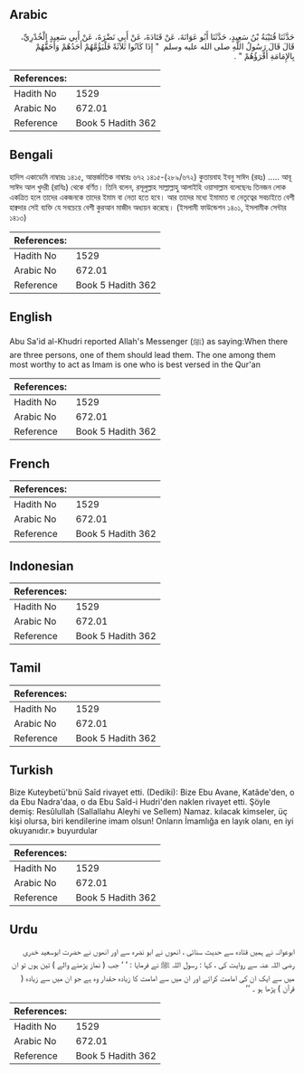 ## Arabic


<div dir="rtl" lang="ar" style={{fontSize:'larger',backgroundColor:'#f8f9fa',padding:20}}>
حَدَّثَنَا قُتَيْبَةُ بْنُ سَعِيدٍ، حَدَّثَنَا أَبُو عَوَانَةَ، عَنْ قَتَادَةَ، عَنْ أَبِي نَضْرَةَ، عَنْ أَبِي سَعِيدٍ الْخُدْرِيِّ، قَالَ قَالَ رَسُولُ اللَّهِ صلى الله عليه وسلم ‏ "‏ إِذَا كَانُوا ثَلاَثَةً فَلْيَؤُمَّهُمْ أَحَدُهُمْ وَأَحَقُّهُمْ بِالإِمَامَةِ أَقْرَؤُهُمْ ‏"‏ ‏.‏
</div>
<div style={{backgroundColor:'#f8f9fa',padding:20, marginBottom: 10}}><table> <thead> <tr> <th>References:</th> <th></th> </tr> </thead> <tbody><tr><td>Hadith No</td><td>1529</td></tr><tr><td>Arabic No</td><td>672.01</td></tr><tr><td>Reference</td><td>Book 5 Hadith 362</td></tr></tbody></table></div>

## Bengali


<div dir="ltr" lang="bn" style={{fontSize:'larger',backgroundColor:'#f8f9fa',padding:20}}>
হাদিস একাডেমি নাম্বারঃ ১৪১৫, আন্তর্জাতিক নাম্বারঃ ৬৭২ ১৪১৫-(২৮৯/৬৭২) কুতায়বাহ ইবনু সাঈদ (রহঃ) ..... আবূ সাঈদ আল খুদরী (রাযিঃ) থেকে বর্ণিত। তিনি বলেন, রসূলুল্লাহ সাল্লাল্লাহু আলাইহি ওয়াসাল্লাম বলেছেনঃ তিনজন লোক একত্রিত হলে তাদের একজনকে তাদের ইমাম বা নেতা হতে হবে। আর তাদের মধ্যে ইমামাত বা নেতৃত্বের সবচাইতে বেশী হাক্বদার সেই ব্যক্তি যে সবচেয়ে বেশী কুরআন মাজীদ অধ্যয়ন করেছে। (ইসলামী ফাউন্ডেশন ১৪০১, ইসলামীক সেন্টার ১৪১৩)
</div>
<div style={{backgroundColor:'#f8f9fa',padding:20, marginBottom: 10}}><table> <thead> <tr> <th>References:</th> <th></th> </tr> </thead> <tbody><tr><td>Hadith No</td><td>1529</td></tr><tr><td>Arabic No</td><td>672.01</td></tr><tr><td>Reference</td><td>Book 5 Hadith 362</td></tr></tbody></table></div>

## English


<div dir="ltr" lang="en" style={{fontSize:'larger',backgroundColor:'#f8f9fa',padding:20}}>
Abu Sa'id al-Khudri reported Allah's Messenger (ﷺ) as saying:When there are three persons, one of them should lead them. The one among them most worthy to act as Imam is one who is best versed in the Qur'an
</div>
<div style={{backgroundColor:'#f8f9fa',padding:20, marginBottom: 10}}><table> <thead> <tr> <th>References:</th> <th></th> </tr> </thead> <tbody><tr><td>Hadith No</td><td>1529</td></tr><tr><td>Arabic No</td><td>672.01</td></tr><tr><td>Reference</td><td>Book 5 Hadith 362</td></tr></tbody></table></div>

## French


<div dir="ltr" lang="fr" style={{fontSize:'larger',backgroundColor:'#f8f9fa',padding:20}}>

</div>
<div style={{backgroundColor:'#f8f9fa',padding:20, marginBottom: 10}}><table> <thead> <tr> <th>References:</th> <th></th> </tr> </thead> <tbody><tr><td>Hadith No</td><td>1529</td></tr><tr><td>Arabic No</td><td>672.01</td></tr><tr><td>Reference</td><td>Book 5 Hadith 362</td></tr></tbody></table></div>

## Indonesian


<div dir="ltr" lang="id" style={{fontSize:'larger',backgroundColor:'#f8f9fa',padding:20}}>

</div>
<div style={{backgroundColor:'#f8f9fa',padding:20, marginBottom: 10}}><table> <thead> <tr> <th>References:</th> <th></th> </tr> </thead> <tbody><tr><td>Hadith No</td><td>1529</td></tr><tr><td>Arabic No</td><td>672.01</td></tr><tr><td>Reference</td><td>Book 5 Hadith 362</td></tr></tbody></table></div>

## Tamil


<div dir="ltr" lang="ta" style={{fontSize:'larger',backgroundColor:'#f8f9fa',padding:20}}>

</div>
<div style={{backgroundColor:'#f8f9fa',padding:20, marginBottom: 10}}><table> <thead> <tr> <th>References:</th> <th></th> </tr> </thead> <tbody><tr><td>Hadith No</td><td>1529</td></tr><tr><td>Arabic No</td><td>672.01</td></tr><tr><td>Reference</td><td>Book 5 Hadith 362</td></tr></tbody></table></div>

## Turkish


<div dir="ltr" lang="tr" style={{fontSize:'larger',backgroundColor:'#f8f9fa',padding:20}}>
Bize Kuteybetü'bnü Saîd rivayet etti. (Dediki): Bize Ebu Avane, Katâde'den, o da Ebu Nadra'daa, o da Ebu Saîd-i Hudri'den naklen rivayet etti. Şöyle demiş: Resûlullah (Sallallahu Aleyhi ve Sellem) Namaz. kılacak kimseler, üç kişi olursa, biri kendilerine imam olsun! Onların İmamlığa en layık olanı, en iyi okuyanıdır.» buyurdular
</div>
<div style={{backgroundColor:'#f8f9fa',padding:20, marginBottom: 10}}><table> <thead> <tr> <th>References:</th> <th></th> </tr> </thead> <tbody><tr><td>Hadith No</td><td>1529</td></tr><tr><td>Arabic No</td><td>672.01</td></tr><tr><td>Reference</td><td>Book 5 Hadith 362</td></tr></tbody></table></div>

## Urdu


<div dir="rtl" lang="ur" style={{fontSize:'larger',backgroundColor:'#f8f9fa',padding:20}}>
ابوعوانہ نے ہمیں قتادہ سے حدیث سنائی ، انھوں نے ابو نضرہ سے اور انھوں نے حضرت ابوسعید خدری رضی اللہ عنہ سے روایت کی ، کہا : رسول اللہ ﷺ نے فرمایا : ‘ ‘ جب ( نماز پڑھنے والے ) تین ہوں تو ان میں سے ایک ان کی امامت کرائے اور ان میں سے امامت کا زیادہ حقدار وہ ہے جو ان میں سے زیادہ ( قرآن ) پڑھا ہو ۔ ’’
</div>
<div style={{backgroundColor:'#f8f9fa',padding:20, marginBottom: 10}}><table> <thead> <tr> <th>References:</th> <th></th> </tr> </thead> <tbody><tr><td>Hadith No</td><td>1529</td></tr><tr><td>Arabic No</td><td>672.01</td></tr><tr><td>Reference</td><td>Book 5 Hadith 362</td></tr></tbody></table></div>